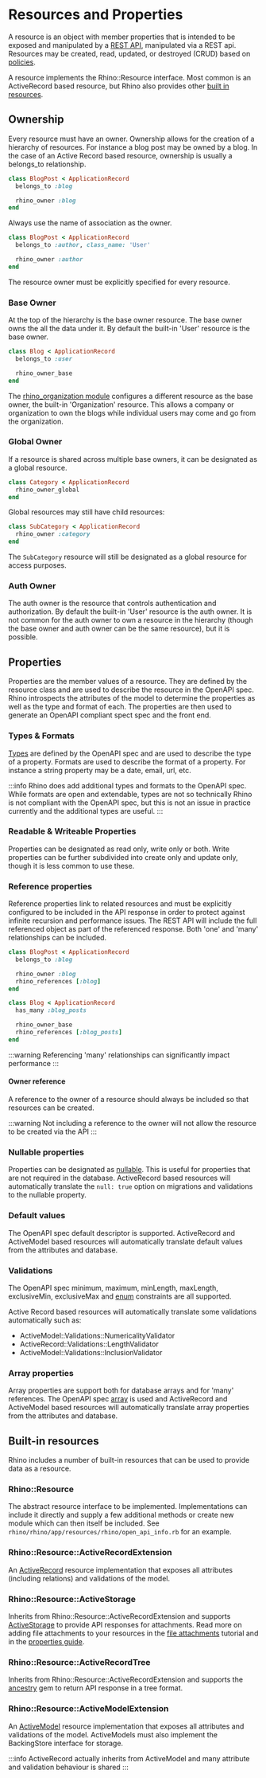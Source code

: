 # Resources and Properties

A resource is an object with member properties that is intended to be exposed and manipulated by a [REST API](../rest_api), manipulated via a REST api. Resources may be created, read, updated, or destroyed (CRUD) based on [policies](../auth/policies).

A resource implements the Rhino::Resource interface. Most common is an ActiveRecord based resource, but Rhino also provides other [built in resources](#built-in-resources).

## Ownership

Every resource must have an owner. Ownership allows for the creation of a hierarchy of resources. For instance a blog post may be owned by a blog. In the case of an Active Record based resource, ownership is usually a belongs_to relationship.

```ruby
class BlogPost < ApplicationRecord
  belongs_to :blog

  rhino_owner :blog
end
```

Always use the name of association as the owner.

```ruby
class BlogPost < ApplicationRecord
  belongs_to :author, class_name: 'User'

  rhino_owner :author
end
```

The resource owner must be explicitly specified for every resource.

### Base Owner

At the top of the hierarchy is the base owner resource. The base owner owns the all the data under it. By default the built-in 'User' resource is the base owner.

```ruby
class Blog < ApplicationRecord
  belongs_to :user

  rhino_owner_base
end
```

The [rhino_organization module](../../tutorials/organization.mdx) configures a different resource as the base owner, the built-in 'Organization' resource. This allows a company or organization to own the blogs while individual users may come and go from the organization.

### Global Owner

If a resource is shared across multiple base owners, it can be designated as a global resource.

```ruby
class Category < ApplicationRecord
  rhino_owner_global
end
```

Global resources may still have child resources:

```ruby
class SubCategory < ApplicationRecord
  rhino_owner :category
end
```

The `SubCategory` resource will still be designated as a global resource for access purposes.

### Auth Owner

The auth owner is the resource that controls authentication and authorization. By default the built-in 'User' resource is the auth owner. It is not common for the auth owner to own a resource in the hierarchy (though the base owner and auth owner can be the same resource), but it is possible.

## Properties

Properties are the member values of a resource. They are defined by the resource class and are used to describe the resource in the OpenAPI spec. Rhino introspects the attributes of the model to determine the properties as well as the type and format of each. The properties are then used to generate an OpenAPI compliant spect spec and the front end.

### Types & Formats

[Types](https://swagger.io/docs/specification/data-models/data-types/) are defined by the OpenAPI spec and are used to describe the type of a property. Formats are used to describe the format of a property. For instance a string property may be a date, email, url, etc.

:::info
Rhino does add additional types and formats to the OpenAPI spec. While formats are open and extendable, types are not so technically Rhino is not compliant with the OpenAPI spec, but this is not an issue in practice currently and the additional types are useful.
:::

### Readable & Writeable Properties

Properties can be designated as read only, write only or both. Write properties can be further subdivided into create only and update only, though it is less common to use these.

### Reference properties

Reference properties link to related resources and must be explicitly configured to be included in the API response in order to protect against infinite recursion and performance issues. The REST API will include the full referenced object as part of the referenced response. Both 'one' and 'many' relationships can be included.

```ruby
class BlogPost < ApplicationRecord
  belongs_to :blog

  rhino_owner :blog
  rhino_references [:blog]
end
```

```ruby
class Blog < ApplicationRecord
  has_many :blog_posts

  rhino_owner_base
  rhino_references [:blog_posts]
end
```

:::warning
Referencing 'many' relationships can significantly impact performance
:::

#### Owner reference

A reference to the owner of a resource should always be included so that resources can be created.

:::warning
Not including a reference to the owner will not allow the resource to be created via the API
:::

### Nullable properties

Properties can be designated as [nullable](https://swagger.io/docs/specification/data-models/data-types/#null). This is useful for properties that are not required in the database. ActiveRecord based resources will automatically translate the `null: true` option on migrations and validations to the nullable property.

### Default values

The OpenAPI spec default descriptor is supported. ActiveRecord and ActiveModel based resources will automatically translate default values from the attributes and database.

### Validations

The OpenAPI spec minimum, maximum, minLength, maxLength, exclusiveMin, exclusiveMax and [enum](https://swagger.io/docs/specification/data-models/enums/) constraints are all supported.

Active Record based resources will automatically translate some validations automatically such as:

- ActiveModel::Validations::NumericalityValidator
- ActiveRecord::Validations::LengthValidator
- ActiveModel::Validations::InclusionValidator

### Array properties

Array properties are support both for database arrays and for 'many' references. The OpenAPI spec [array](https://swagger.io/docs/specification/data-models/data-types/#array) is used and ActiveRecord and ActiveModel based resources will automatically translate array properties from the attributes and database.

## Built-in resources

Rhino includes a number of built-in resources that can be used to provide data as a resource.

### Rhino::Resource

The abstract resource interface to be implemented. Implementations can include it directly and supply a few additional methods or create new module which can then itself be included. See `rhino/rhino/app/resources/rhino/open_api_info.rb` for an example.

### Rhino::Resource::ActiveRecordExtension

An [ActiveRecord](https://guides.rubyonrails.org/active_record_basics.html) resource implementation that exposes all attributes (including relations) and validations of the model.

### Rhino::Resource::ActiveStorage

Inherits from Rhino::Resource::ActiveRecordExtension and supports [ActiveStorage](https://guides.rubyonrails.org/active_storage_overview.html) to provide API responses for attachments. Read more on adding file attachments to your resources in the [file attachments](../../tutorials/advanced) tutorial and in the [properties guide](../../guides/properties#file-attachments).

### Rhino::Resource::ActiveRecordTree

Inherits from Rhino::Resource::ActiveRecordExtension and supports the [ancestry](https://github.com/stefankroes/ancestry) gem to return API response in a tree format.

### Rhino::Resource::ActiveModelExtension

An [ActiveModel](https://guides.rubyonrails.org/active_model_basics.html) resource implementation that exposes all attributes and validations of the model. ActiveModels must also implement the BackingStore interface for storage.

:::info
ActiveRecord actually inherits from ActiveModel and many attribute and validation behaviour is shared
:::
